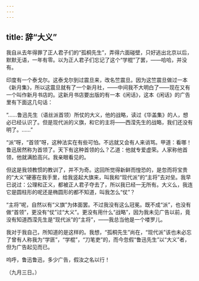 ```yaml
---
---
---
```

title: 辞“大义”
---



我自从去年得罪了正人君子们的“孤桐先生”，弄得六面碰壁，只好逃出北京以后，默默无语，一年有零。以为正人君子们忘记了这个“学棍”了罢，——哈哈，并没有。

印度有一个泰戈尔。这泰戈尔到过震旦来，改名竺震旦。因为这竺震旦做过一本《新月集》，所以这震旦就有了一个新月社，——中间我不大明白了——现在又有一个叫作新月书店的。这新月书店要出版的有一本《闲话》，这本《闲话》的广告里有下面这几句话：

“……鲁迅先生（语丝派首领）所仗的大义，他的战略，读过《华盖集》的人，想必已经认识了。但是现代派的义旗，和它的主将——西滢先生的战略，我们还没有明了。……”

“派”呀，“首领”呀，这种法实在有些可怕。不远就又会有人来诮骂。甲道：看哪！鲁迅居然称为首领了。天下有这种首领的么？乙道：他就专爱虚荣。人家称他首领，他就满脸高兴。我亲眼看见的。

但这是我领教惯的教训了，并不为奇。这回所觉得新鲜而惶恐的，是忽而将宝贵的“大义”硬塞在我手里，给我竖起大旗来，叫我和“现代派”的“主将”去对垒。我早已说过：公理和正义，都被正人君子夺去了，所以我已经一无所有。大义么，我连它是圆柱形的呢还是椭圆形的都不知道，叫我怎么“仗”？

“主将”呢，自然以有“义旗”为体面罢。不过我没有这么冠冕。既不成“派”，也没有做“首领”，更没有“仗”过“大义”。更没有用什么“战略”，因为我未见广告以前，竟没有知道西滢先生是“现代派”的“主将”，——我总当他是一个喽罗儿。

我对于我自己，所知道的是这样的。我想，“孤桐先生”尚在，“现代派”该也未必忘了曾有人称我为“学匪”，“学棍”，“刀笔吏”的，而今忽假“鲁迅先生”以“大义”者，但为广告起见而已。

呜呼，鲁迅鲁迅，多少广告，假汝之名以行！

（九月三日。）
